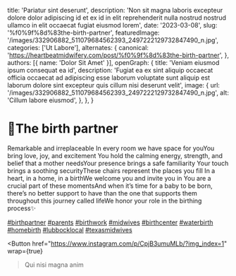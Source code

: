   title: 'Pariatur sint deserunt',
  description: 'Non sit magna laboris excepteur dolore dolor adipiscing id et ex id in elit reprehenderit nulla nostrud nostrud ullamco in elit occaecat fugiat eiusmod lorem',
  date: '2023-03-08',
  slug: '%f0%9f%8d%83the-birth-partner',
  featuredImage: '/images/332906882_511079684562393_2497222129732847490_n.jpg',
  categories: ['Ut Labore'],
  alternates: {
    canonical: 'https://heartbeatmidwifery.com/post/%f0%9f%8d%83the-birth-partner',
  },
  authors: [{ name: 'Dolor Sit Amet' }],
  openGraph: {
    title: 'Veniam eiusmod ipsum consequat ea id',
    description: 'Fugiat ea ex sint aliquip occaecat officia occaecat ad adipiscing esse laborum voluptate sunt aliquip est laborum dolore sint excepteur quis cillum nisi deserunt velit',
    image: {
      url: '/images/332906882_511079684562393_2497222129732847490_n.jpg',
      alt: 'Cillum labore eiusmod',
    },
  },
}


# 🍃The birth partner

<Gallery>
  <GalleryItem
    src="/images/332906882_511079684562393_2497222129732847490_n.jpg"
    size="large"
  />
  <GalleryItem
    src="/images/334627674_158504423352312_9084832568029880324_n.jpg"
    size="large"
  />
  <GalleryItem
    src="/images/332948804_230026856096170_4376277502439148511_n.jpg"
    size="large"
  />
</Gallery>

Remarkable and irreplaceable In every room we have space for youYou bring love, joy, and excitement You hold the calming energy, strength, and belief that a mother needsYour presence brings a safe familiarity Your touch brings a soothing securityThese chairs represent the places you fill In a heart, in a home, in a birthWe welcome you and invite you in You are a crucial part of these momentsAnd when it’s time for a baby to be born, there’s no better support to have than the one that supports them throughout this journey called lifeWe honor your role in the birthing process✨

[#birthpartner](https://www.instagram.com/explore/tags/birthpartner/) [#parents](https://www.instagram.com/explore/tags/parents/) [#birthwork](https://www.instagram.com/explore/tags/birthwork/) [#midwives](https://www.instagram.com/explore/tags/midwives/) [#birthcenter](https://www.instagram.com/explore/tags/birthcenter/) [#waterbirth](https://www.instagram.com/explore/tags/waterbirth/) [#homebirth](https://www.instagram.com/explore/tags/homebirth/) [#lubbocklocal](https://www.instagram.com/explore/tags/lubbocklocal/) [#texasmidwives](https://www.instagram.com/explore/tags/texasmidwives/)

<Button
  href="https://www.instagram.com/p/CpjB3umuMLb/?img_index=1"
  wrap={true}
>Qui nisi magna anim</Button>

